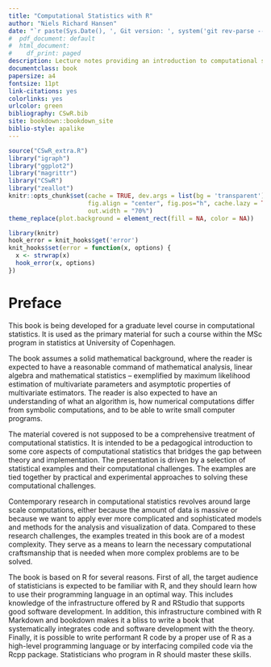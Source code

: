 ```yaml
--- 
title: "Computational Statistics with R"
author: "Niels Richard Hansen"
date: "`r paste(Sys.Date(), ', Git version: ', system('git rev-parse --short HEAD', intern = TRUE), sep = '')`"
#  pdf_document: default
#  html_document:
#    df_print: paged
description: Lecture notes providing an introduction to computational statistics using the R programming language.
documentclass: book
papersize: a4
fontsize: 11pt
link-citations: yes
colorlinks: yes
urlcolor: green
bibliography: CSwR.bib
site: bookdown::bookdown_site
biblio-style: apalike
---
```


```r
source("CSwR_extra.R")
library("igraph")
library("ggplot2")
library("magrittr")
library("CSwR")
library("zeallot")
knitr::opts_chunk$set(cache = TRUE, dev.args = list(bg = 'transparent'), 
                      fig.align = "center", fig.pos="h", cache.lazy = TRUE,
                      out.width = "70%")
theme_replace(plot.background = element_rect(fill = NA, color = NA))
```

```r
library(knitr)
hook_error = knit_hooks$get('error')
knit_hooks$set(error = function(x, options) {
  x <- strwrap(x)
  hook_error(x, options)
})
```


# Preface {-}

This book is being developed for a graduate level course in computational 
statistics. It is used as the primary material for such a course within the MSc
program in statistics at University of Copenhagen. 

The book assumes a solid mathematical background, where the reader is  
expected to have a reasonable command of mathematical analysis, linear 
algebra and mathematical statistics -- exemplified by maximum likelihood 
estimation of multivariate parameters and asymptotic properties of multivariate
estimators. The reader is also expected to have an understanding of what 
an algorithm is, how numerical computations differ from symbolic computations, 
and to be able to write small computer programs. 

The material covered is not supposed to be a comprehensive treatment of 
computational statistics. It is intended to be a pedagogical introduction to 
some core aspects of computational statistics that bridges the gap between 
theory and implementation. The presentation is driven by a selection of 
statistical examples and their computational challenges. The examples are 
tied together by practical and experimental approaches to solving these 
computational challenges. 

Contemporary research in computational statistics revolves around 
large scale computations, either because the amount of data is massive or 
because we want to apply ever more complicated and sophisticated models 
and methods for the analysis and visualization of data. Compared to these 
research challenges, the examples treated in this book are of a modest 
complexity. They serve as a means to learn the necessary computational 
craftsmanship that is needed when more complex problems are to be solved. 

The book is based on R for several reasons. First of all,
the target audience of statisticians is expected to be familiar with R, and 
they should learn how to use their programming language in an optimal way. 
This includes knowledge of the infrastructure offered by R and RStudio that 
supports good software development. In addition, this infrastructure combined 
with R Markdown and bookdown makes it a bliss to write a book that systematically 
integrates code and software development with the theory. Finally, it is possible 
to write performant R code by a proper use of R as a high-level programming 
language or by interfacing compiled code via the Rcpp package. Statisticians who 
program in R should master these skills.











